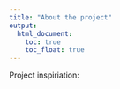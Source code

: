 ```yaml
---
title: "About the project"
output: 
  html_document:
    toc: true
    toc_float: true
---
```


 Project inspiriation: 